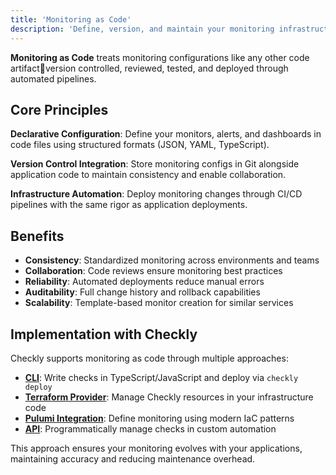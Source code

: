 ```yaml
---
title: 'Monitoring as Code'
description: 'Define, version, and maintain your monitoring infrastructure alongside your application code'
---
```


**Monitoring as Code** treats monitoring configurations like any other code artifactversion controlled, reviewed, tested, and deployed through automated pipelines.

## Core Principles

**Declarative Configuration**: Define your monitors, alerts, and dashboards in code files using structured formats (JSON, YAML, TypeScript).

**Version Control Integration**: Store monitoring configs in Git alongside application code to maintain consistency and enable collaboration.

**Infrastructure Automation**: Deploy monitoring changes through CI/CD pipelines with the same rigor as application deployments.

## Benefits

- **Consistency**: Standardized monitoring across environments and teams
- **Collaboration**: Code reviews ensure monitoring best practices
- **Reliability**: Automated deployments reduce manual errors
- **Auditability**: Full change history and rollback capabilities
- **Scalability**: Template-based monitor creation for similar services

## Implementation with Checkly

Checkly supports monitoring as code through multiple approaches:

- **[CLI](/cli/overview)**: Write checks in TypeScript/JavaScript and deploy via `checkly deploy`
- **[Terraform Provider](/docs/integrations/iac/terraform/overview)**: Manage Checkly resources in your infrastructure code
- **[Pulumi Integration](/docs/integrations/iac/pulumi/overview)**: Define monitoring using modern IaC patterns
- **[API](/api/authentication)**: Programmatically manage checks in custom automation

This approach ensures your monitoring evolves with your applications, maintaining accuracy and reducing maintenance overhead.
